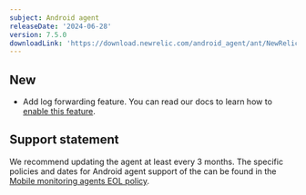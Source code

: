 ```yaml
---
subject: Android agent
releaseDate: '2024-06-28'
version: 7.5.0
downloadLink: 'https://download.newrelic.com/android_agent/ant/NewRelic_Android_Agent_7.5.0.zip'
---
```


## New

* Add log forwarding feature. You can read our docs to learn how to [enable this feature](TODO).


## Support statement

We recommend updating the agent at least every 3 months. The specific policies and dates for Android agent support of the can be found in the [Mobile monitoring agents EOL policy](/docs/mobile-monitoring/new-relic-mobile/get-started/mobile-agents-eol-policy/#android-eol).
